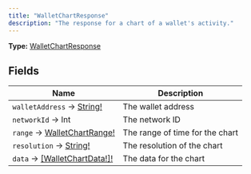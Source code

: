 ```yaml
---
title: "WalletChartResponse"
description: "The response for a chart of a wallet's activity."
---
```


**Type:** [WalletChartResponse](/api-reference/types/walletchartresponse)

## Fields

| Name | Description |
|------|-------------|
| `walletAddress` → [String!](/api-reference/types/string) | The wallet address |
| `networkId` → Int | The network ID |
| `range` → [WalletChartRange!](/api-reference/types/walletchartrange) | The range of time for the chart |
| `resolution` → [String!](/api-reference/types/string) | The resolution of the chart |
| `data` → [[WalletChartData!]!](/api-reference/types/walletchartdata) | The data for the chart |

